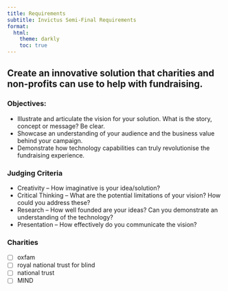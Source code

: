 ```yaml
---
title: Requirements
subtitle: Invictus Semi-Final Requirements
format:
  html:
    theme: darkly
    toc: true
---
```



## Create an innovative solution that charities and non-profits can use to help with fundraising.

### Objectives:

- Illustrate and articulate the vision for your solution. What is the story, concept or message? Be clear.
- Showcase an understanding of your audience and the business value behind your campaign.
- Demonstrate how technology capabilities can truly revolutionise the fundraising experience.

### Judging Criteria

- Creativity – How imaginative is your idea/solution?
- Critical Thinking – What are the potential limitations of your vision? How could you address these?
- Research – How well founded are your ideas? Can you demonstrate an understanding of the technology?
- Presentation – How effectively do you communicate the vision?

### Charities

- [ ] oxfam
- [ ] royal national trust for blind
- [ ] national trust
- [ ] MIND

